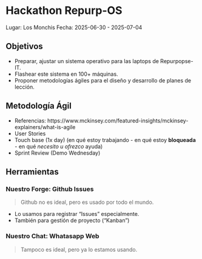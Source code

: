 # Hackathon Repurp-OS 

Lugar: Los Monchis
Fecha: 2025-06-30 - 2025-07-04

## Objetivos

* Preparar, ajustar un sistema operativo para las laptops de Repurpopse-IT.
* Flashear este sistema en 100+ máquinas.
* Proponer metodologías ágiles para el diseño y desarrollo de planes de lección.

## Metodología Ágil

* Referencias: https://www.mckinsey.com/featured-insights/mckinsey-explainers/what-is-agile
* User Stories
* Touch base (1x day) (en qué estoy trabajando - en qué estoy **bloqueada** - en qué _necesito u ofrezco_ ayuda)
* Sprint Review (Demo Wednesday)

## Herramientas

### Nuestro Forge: Github Issues

> Github no es ideal, pero es usado por todo el mundo.

* Lo usamos para registrar "Issues" especialmente.
* También para gestión de proyecto ("Kanban")

### Nuestro Chat: Whatasapp Web

> Tampoco es ideal, pero ya lo estamos usando.